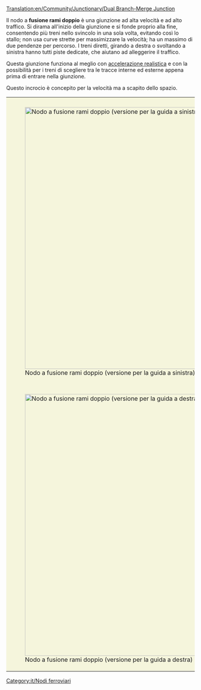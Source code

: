 [[Translation:en/Community/Junctionary/Dual Branch-Merge Junction]]

{{it/Nodi ferroviari}}
{{it/Requisiti nodo|<!--1-->Molto costoso
|<!-- 2 -->4
|<!-- 3 -->1
|<!-- 4 -->1
|<!-- 5 -->2
|<!-- 6 -->1
|<!-- 7 -->1
|<!-- 8 -->0
|<!-- 9 -->1
|<!-- 10 -->0
|<!-- 11 -->0
|<!-- 12 -->0
|<!-- 13 -->
|<!-- 14 -->I treni guasti bloccano un solo binario.
|<!-- 15 -->
'''Pro'''
* Può gestire un elevato numero di treni alla volta.
* Gli ingorghi sono improbabili.
* I treni non devono affrontare rotatorie come nel nodo a quadrifoglio.
* Le tracce si dividono una volta entrate nella giunzione, evitando problemi di traffico.
'''Contro:'''
* I treni devono rallentare per salire pendii.
* Richiede una quantità enorme di spazio.
* Molto complesso e costoso da costruire.
<!-- 

Legenda numeri: 1 Costo; 2 Difficoltà di costruzione; 3 Tunnel; 4 Ponti; 5 Curve; 6 Dislivelli; 
7 Bivi; 8 Percorso diretto; 9 Percorsi naturali; 10 Stallo; 11 Rotatoria; 12 Segnale; 13 lasciare vuoto; 14 Guasti ; 15 Lista;

Per spiegazioni dettagliate sulla compilazione clicca sul titolo del template.
 -->
}}
Il nodo a '''fusione rami doppio''' è una giunzione ad alta velocità e ad alto traffico. Si dirama all'inizio della giunzione e si fonde proprio alla fine, consentendo più treni nello svincolo in una sola volta, evitando così lo stallo; non usa curve strette per massimizzare la velocità; ha un massimo di due pendenze per percorso. I treni diretti, girando a destra o svoltando a sinistra hanno tutti piste dedicate, che aiutano ad alleggerire il traffico.

Questa giunzione funziona al meglio con [[it/Impostazioni avanzate#accelerazione-realistica|accelerazione realistica]] e con la possibilità per i treni di scegliere tra le tracce interne ed esterne appena prima di entrare nella giunzione.

Questo incrocio è concepito per la velocità ma a scapito dello spazio.

{|style="border: 0px; margin: 5px auto 25px auto; Border-collapse: separate;" cellspacing="10"
|style="padding: 10px 10px 5px; 10px; background-color: #F5F5DC;"|[[File:en/DuelBranchMerge.png|thumb|center|700px|Nodo a fusione rami doppio (versione per la guida a sinistra)]]
|-
|style="padding: 10px 10px 5px; 10px; background-color: #F5F5DC;"|[[File:en/DuelBranchMerge RightSide.png|thumb|center|700px|Nodo a fusione rami doppio (versione per la guida a destra)]]
|}

[[Category:it/Nodi ferroviari]]